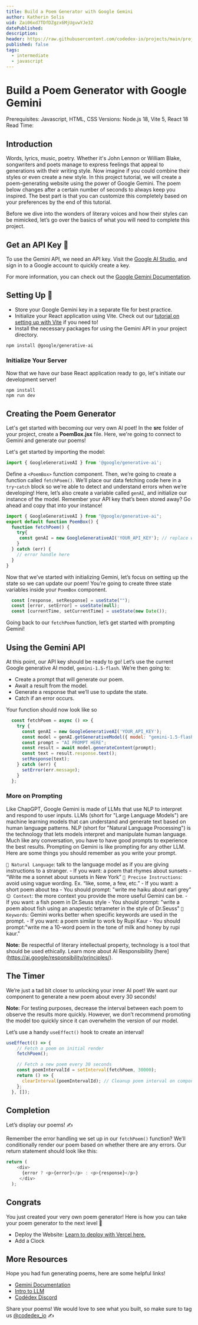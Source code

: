```yaml
---
title: Build a Poem Generator with Google Gemini 
author: Katherin Solis
uid: Zai06xd7TDfDZgzx6MjUgvwYJe32
datePublished: 
description:
header: https://raw.githubusercontent.com/codedex-io/projects/main/projects/
published: false
tags:
  - intermediate
  - javascript
---
```


# Build a Poem Generator with Google Gemini

Prerequisites: Javascript, HTML, CSS
Versions: Node.js 18, Vite 5, React 18 
Read Time: 

## Introduction

Words, lyrics, music, poetry. Whether it's John Lennon or William Blake, songwriters and poets manage to express feelings that appeal to generations with their writing style. Now imagine if you could combine their styles or even create a new style. In this project tutorial, we will create a poem-generating website using the power of Google Gemini. The poem below changes after a certain number of seconds to always keep you inspired. The best part is that you can customize this completely based on your preferences by the end of this tutorial.

Before we dive into the wonders of literary voices and how their styles can be mimicked, let’s go over the basics of what you will need to complete this project.

## Get an API Key 🔑

To use the Gemini API, we need an API key. Visit the [Google AI Studio](https://aistudio.google.com/app/apikey), and sign in to a Google account to quickly create a key.

For more information, you can check out the [Google Gemini Documentation](https://ai.google.dev/gemini-api/docs/get-started/tutorial?lang=node). 

## Setting Up 🔨

- Store your Google Gemini key in a separate file for best practice.
- Initialize your React application using Vite. Check out our [tutorial on setting up with Vite](https://www.codedex.io/projects/create-a-react-app-with-vite) if you need to!
- Install the necessary packages for using the Gemini API in your project directory.

```terminal
npm install @google/generative-ai
```

### Initialize Your Server

Now that we have our base React application ready to go, let's initiate our development server! 
```terminal
npm install
npm run dev
```

## Creating the Poem Generator 

Let's get started with becoming our very own AI poet! In the **src** folder of your project, create a **PoemBox.jsx** file. Here, we're going to connect to Gemini and generate our poems!

Let's get started by importing the model:
 
```js
import { GoogleGenerativeAI } from '@google/generative-ai';
```
Define a `<PoemBox>` function component. Then, we’re going to create a function called `fetchPoem()`. We’ll place our data fetching code here in a `try`-`catch` block so we're able to detect and understand errors when we’re developing!
Here, let’s also create a variable called `genAI`, and initialize our instance of the model. Remember your API key that’s been stored away? Go ahead and copy that into your instance! 
```js
import { GoogleGenerativeAI } from "@google/generative-ai";
export default function PoemBox() {
  function fetchPoem() {
    try{
     const genAI = new GoogleGenerativeAI('YOUR_API_KEY'); // replace with your key!
    } 
  } catch (err) {
    // error handle here
  }
}
```

Now that we’ve started with initializing Gemini, let’s focus on setting up the state so we can update our poem! You’re going to create three state variables inside your `PoemBox` component.

```js
  const [response, setResponse] = useState("");
  const [error, setError] = useState(null);
  const [currentTime, setCurrentTime] = useState(new Date());
```
Going back to our `fetchPoem` function, let’s get started with prompting Gemini! 

## Using the Gemini API

At this point, our API key should be ready to go! Let’s use the current Google generative AI model, `gemini-1.5-flash`. We’re then going to:

- Create a prompt that will generate our poem.
- Await a result from the model.
- Generate a response that we’ll use to update the state.
- Catch if an error occurs.

Your function should now look like so
```js
  const fetchPoem = async () => {
    try {
      const genAI = new GoogleGenerativeAI('YOUR_API_KEY');
      const model = genAI.getGenerativeModel({ model: "gemini-1.5-flash" });
      const prompt = "AI PROMPT HERE";
      const result = await model.generateContent(prompt);
      const text = result.response.text();
      setResponse(text);
    } catch (err) {
      setError(err.message);
    }
  };
```

### More on Prompting

Like ChapGPT, Google Gemini is made of LLMs that use NLP to interpret and respond to user inputs. LLMs (short for "Large Language Models") are machine learning models that can understand and generate text based on human language patterns. NLP (short for "Natural Language Processing") is the technology that lets models interpret and manipulate human language. Much like any conversation, you have to have good prompts to experience the best results.
Prompting on Gemini is like prompting for any other LLM. Here are some things you should remember as you write your prompt.

`💬 Natural Language`: talk to the language model as if you are giving instructions to a stranger.
    - If you want: a poem that rhymes about sunsets
    - “Write me a sonnet about sunsets in New York”
`🎯 Precise Instructions`: avoid using vague wording. Ex. “like, some, a few, etc.”
    - If you want: a short poem about tea
    - You should prompt: "write me haiku about earl grey"
`😊 Context`: the more context you provide the more useful Gemini can be.
    - If you want: a fish poem in Dr.Seuss style
    - You should prompt: "write a poem about fish using an anapestic tetrameter in the style of Dr.Seuss"
 `🔑 Keywords`: Gemini works better when specific keywords are used in the prompt.
    - If you want: a poem similar to work by Rupi Kaur
    - You should prompt:"write me a 10-word poem in the tone of milk and honey by rupi kaur."


**Note:** Be respectful of literary intellectual property, technology is a tool that should be used ethically. Learn more about AI Responsibility [here] (https://ai.google/responsibility/principles/).

## The Timer

We’re just a tad bit closer to unlocking your inner AI poet! We want our component to generate a new poem about every 30 seconds! 

**Note:** For testing purposes, decrease the interval between each poem to observe the results more quickly. However, we don’t recommend promoting the model too quickly since it can overwhelm the version of our model. 

Let’s use a handy `useEffect()` hook to create an interval! 

```js
useEffect(() => {
    // Fetch a poem on initial render
    fetchPoem();     

    // Fetch a new poem every 30 seconds
    const poemIntervalId = setInterval(fetchPoem, 30000);
    return () => {
      clearInterval(poemIntervalId); // Cleanup poem interval on component unmount
    };
  }, []);
```

## Completion

Let’s display our poems! ✍️

Remember the error handling we set up in our `fetchPoem()` function? We’ll conditionally render our poem based on whether there are any errors. Our return statement should look like this:

```js
return (
    <div>
      {error ? <p>{error}</p> : <p>{response}</p>}
     </div>
  );
```

## Congrats

You just created your very own poem generator! Here is how you can take your poem generator to the next level 🚀
- Deploy the Website: [Learn to deploy with Vercel here.](https://www.codedex.io/projects/deploy-a-website-with-vercel)
- Add a Clock

## More Resources
Hope you had fun generating poems, here are some helpful links!

- [Gemini Documentation](https://ai.google.dev/gemini-api/docs)
- [Intro to LLM](https://developers.google.com/machine-learning/resources/intro-llms)
- [Codédex Discord](https://discord.com/invite/HCShtBqbfV)

Share your poems! We would love to see what you built, so make sure to tag us  [@codedex_io](https://twitter.com/codedex_io) ✍️


